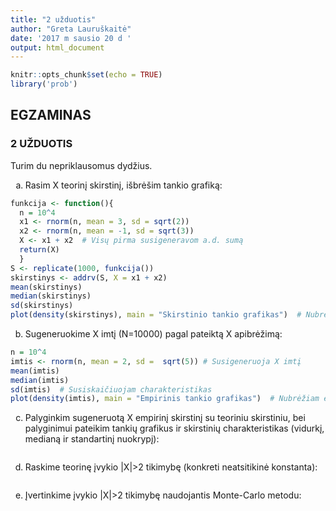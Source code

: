 ---
title: "2 užduotis"
author: "Greta Lauruškaitė"
date: '2017 m sausio 20 d '
output: html_document
---

```{r setup, include=FALSE}
knitr::opts_chunk$set(echo = TRUE)
library('prob')
```

## EGZAMINAS
### 2 UŽDUOTIS

Turim du nepriklausomus dydžius.

(a) Rasim X teorinį skirstinį, išbrėšim tankio grafiką:

```{r}
funkcija <- function(){
  n = 10^4
  x1 <- rnorm(n, mean = 3, sd = sqrt(2))
  x2 <- rnorm(n, mean = -1, sd = sqrt(3))
  X <- x1 + x2  # Visų pirma susigeneravom a.d. sumą
  return(X)
  }
S <- replicate(1000, funkcija())
skirstinys <- addrv(S, X = x1 + x2)
mean(skirstinys)
median(skirstinys)
sd(skirstinys)
plot(density(skirstinys), main = "Skirstinio tankio grafikas")  # Nubrėžiam skirstinio tankio grafiką
```

(b) Sugeneruokime X imtį (N=10000) pagal pateiktą X apibrėžimą:

```{r}
n = 10^4
imtis <- rnorm(n, mean = 2, sd =  sqrt(5)) # Susigeneruoja X imtį
mean(imtis)
median(imtis)
sd(imtis)  # Susiskaičiuojam charakteristikas
plot(density(imtis), main = "Empirinis tankio grafikas")  # Nubrėžiam empirinį tankio grafiką
```


(c) Palyginkim sugeneruotą X empirinį skirstinį su teoriniu skirstiniu, bei palyginimui pateikim tankių grafikus ir skirstinių charakteristikas (vidurkį, medianą ir standartinį nuokrypį):

```{r}

```

(d) Raskime teorinę įvykio |X|>2 tikimybę (konkreti neatsitikinė konstanta):

```{r}

```

(e) Įvertinkime įvykio |X|>2 tikimybę naudojantis Monte-Carlo metodu: 

```{r}

```




